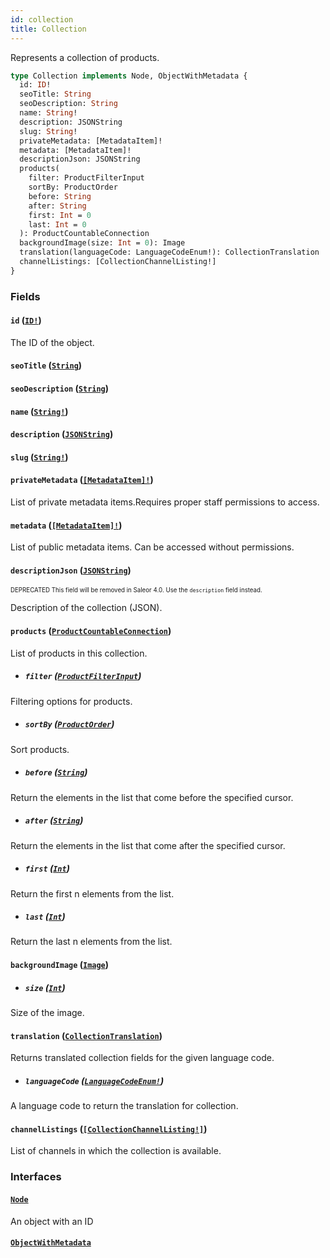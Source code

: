 ```yaml
---
id: collection
title: Collection
---
```


Represents a collection of products.

```graphql
type Collection implements Node, ObjectWithMetadata {
  id: ID!
  seoTitle: String
  seoDescription: String
  name: String!
  description: JSONString
  slug: String!
  privateMetadata: [MetadataItem]!
  metadata: [MetadataItem]!
  descriptionJson: JSONString
  products(
    filter: ProductFilterInput
    sortBy: ProductOrder
    before: String
    after: String
    first: Int = 0
    last: Int = 0
  ): ProductCountableConnection
  backgroundImage(size: Int = 0): Image
  translation(languageCode: LanguageCodeEnum!): CollectionTranslation
  channelListings: [CollectionChannelListing!]
}
```

### Fields

#### `id` ([`ID!`](/developer/api-reference/scalars/id.mdx))

The ID of the object.

#### `seoTitle` ([`String`](/developer/api-reference/scalars/string.mdx))

#### `seoDescription` ([`String`](/developer/api-reference/scalars/string.mdx))

#### `name` ([`String!`](/developer/api-reference/scalars/string.mdx))

#### `description` ([`JSONString`](/developer/api-reference/scalars/json-string.mdx))

#### `slug` ([`String!`](/developer/api-reference/scalars/string.mdx))

#### `privateMetadata` ([`[MetadataItem]!`](/developer/api-reference/objects/metadata-item.mdx))

List of private metadata items.Requires proper staff permissions to access.

#### `metadata` ([`[MetadataItem]!`](/developer/api-reference/objects/metadata-item.mdx))

List of public metadata items. Can be accessed without permissions.

#### `descriptionJson` ([`JSONString`](/developer/api-reference/scalars/json-string.mdx))

<sub><sup><span className="deprecatedTag">DEPRECATED</span> This field will be removed in Saleor 4.0. Use the `description` field instead.</sup></sub>

Description of the collection (JSON).

#### `products` ([`ProductCountableConnection`](/developer/api-reference/objects/product-countable-connection.mdx))

List of products in this collection.

- ##### `filter` ([`ProductFilterInput`](/developer/api-reference/inputs/product-filter-input.mdx))

Filtering options for products.

- ##### `sortBy` ([`ProductOrder`](/developer/api-reference/inputs/product-order.mdx))

Sort products.

- ##### `before` ([`String`](/developer/api-reference/scalars/string.mdx))

Return the elements in the list that come before the specified cursor.

- ##### `after` ([`String`](/developer/api-reference/scalars/string.mdx))

Return the elements in the list that come after the specified cursor.

- ##### `first` ([`Int`](/developer/api-reference/scalars/int.mdx))

Return the first n elements from the list.

- ##### `last` ([`Int`](/developer/api-reference/scalars/int.mdx))

Return the last n elements from the list.

#### `backgroundImage` ([`Image`](/developer/api-reference/objects/image.mdx))

- ##### `size` ([`Int`](/developer/api-reference/scalars/int.mdx))

Size of the image.

#### `translation` ([`CollectionTranslation`](/developer/api-reference/objects/collection-translation.mdx))

Returns translated collection fields for the given language code.

- ##### `languageCode` ([`LanguageCodeEnum!`](/developer/api-reference/enums/language-code-enum.mdx))

A language code to return the translation for collection.

#### `channelListings` ([`[CollectionChannelListing!]`](/developer/api-reference/objects/collection-channel-listing.mdx))

List of channels in which the collection is available.

### Interfaces

#### [`Node`](/developer/api-reference/interfaces/node.mdx)

An object with an ID

#### [`ObjectWithMetadata`](/developer/api-reference/interfaces/object-with-metadata.mdx)
